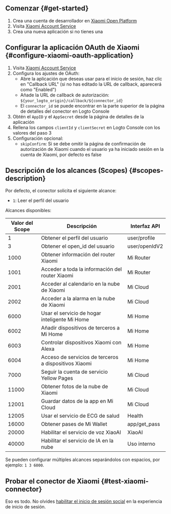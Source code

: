 ## Comenzar \{#get-started}

1. Crea una cuenta de desarrollador en [Xiaomi Open Platform](https://dev.mi.com/)
2. Visita [Xiaomi Account Service](https://dev.mi.com/passport/oauth2/applist)
3. Crea una nueva aplicación si no tienes una

## Configurar la aplicación OAuth de Xiaomi \{#configure-xiaomi-oauth-application}

1. Visita [Xiaomi Account Service](https://dev.mi.com/passport/oauth2/applist)
2. Configura los ajustes de OAuth:
   - Abre la aplicación que deseas usar para el inicio de sesión, haz clic en "Callback URL" (si no has editado la URL de callback, aparecerá como "Enabled")
   - Añade la URL de callback de autorización: `${your_logto_origin}/callback/${connector_id}`
   - El `connector_id` se puede encontrar en la parte superior de la página de detalles del conector en Logto Console
3. Obtén el `AppID` y el `AppSecret` desde la página de detalles de la aplicación
4. Rellena los campos `clientId` y `clientSecret` en Logto Console con los valores del paso 3
5. Configuración opcional:
   - `skipConfirm`: Si se debe omitir la página de confirmación de autorización de Xiaomi cuando el usuario ya ha iniciado sesión en la cuenta de Xiaomi, por defecto es false

## Descripción de los alcances (Scopes) \{#scopes-description}

Por defecto, el conector solicita el siguiente alcance:

- `1`: Leer el perfil del usuario

Alcances disponibles:

| Valor del Scope | Descripción                                           | Interfaz API  |
| --------------- | ----------------------------------------------------- | ------------- |
| 1               | Obtener el perfil del usuario                         | user/profile  |
| 3               | Obtener el open_id del usuario                        | user/openIdV2 |
| 1000            | Obtener información del router Xiaomi                 | Mi Router     |
| 1001            | Acceder a toda la información del router Xiaomi       | Mi Router     |
| 2001            | Acceder al calendario en la nube de Xiaomi            | Mi Cloud      |
| 2002            | Acceder a la alarma en la nube de Xiaomi              | Mi Cloud      |
| 6000            | Usar el servicio de hogar inteligente Mi Home         | Mi Home       |
| 6002            | Añadir dispositivos de terceros a Mi Home             | Mi Home       |
| 6003            | Controlar dispositivos Xiaomi con Alexa               | Mi Home       |
| 6004            | Acceso de servicios de terceros a dispositivos Xiaomi | Mi Home       |
| 7000            | Seguir la cuenta de servicio Yellow Pages             | Mi Cloud      |
| 11000           | Obtener fotos de la nube de Xiaomi                    | Mi Cloud      |
| 12001           | Guardar datos de la app en Mi Cloud                   | Mi Cloud      |
| 12005           | Usar el servicio de ECG de salud                      | Health        |
| 16000           | Obtener pases de Mi Wallet                            | app/get_pass  |
| 20000           | Habilitar el servicio de voz XiaoAI                   | XiaoAI        |
| 40000           | Habilitar el servicio de IA en la nube                | Uso interno   |

Se pueden configurar múltiples alcances separándolos con espacios, por ejemplo: `1 3 6000`.

## Probar el conector de Xiaomi \{#test-xiaomi-connector}

Eso es todo. No olvides [habilitar el inicio de sesión social](https://docs.logto.io/connectors/social-connectors#enable-social-sign-in) en la experiencia de inicio de sesión.
